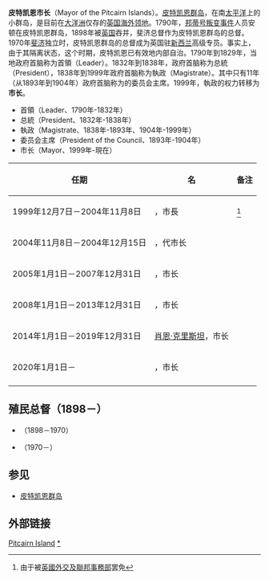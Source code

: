 '''皮特凯恩市长'''（Mayor of the Pitcairn Islands）。[[皮特凯恩群岛|皮特凯恩群岛]]，在南[[太平洋|太平洋]]上的小群岛，是目前在[[大洋洲|大洋洲]]仅存的[[英国海外领地|英国海外领地]]。1790年，[[邦蒂号叛变事件|邦蒂号叛变事件]]人员安顿在皮特凯恩群岛，1898年被[[英国|英国]]吞并，斐济总督作为皮特凯恩群岛的总督。1970年[[斐济|斐济]]独立时，皮特凯恩群岛的总督成为英国驻[[新西兰|新西兰]]高级专员。事实上，由于其隔离状态，这个时期，皮特凯恩已有效地内部自治。1790年到1829年，当地政府首脑称为首領（Leader）。1832年到1838年，政府首脑称为总統（President），1838年到1999年政府首脑称为執政（Magistrate）。其中只有11年（从1893年到1904年）政府首脑称为的委员会主席。1999年，執政的权力转移为'''市长'''。

* 首領（Leader、1790年-1832年）
* 总統（President、1832年-1838年）
* 執政（Magistrate、1838年-1893年、1904年-1999年）
* 委员会主席（President of the Council、1893年-1904年）
* 市长（Mayor、1999年-現在）
{| class="wikitable"
! 任期
! 名
! 备注
|-
|1999年12月7日－2004年11月8日||{{le|史蒂夫·克里斯坦|Steve Christian}}，市長||<ref>由于{{le|2004年皮特凱恩性侵犯審判|Pitcairn sexual assault trial of 2004|四项强奸罪}}被[[英國外交及聯邦事務部|英國外交及聯邦事務部]]罢免</ref>
|-
|2004年11月8日－2004年12月15日||{{le|布兰达·克里斯坦|Brenda Christian}}，代市长||
|-
|2005年1月1日－2007年12月31日||{{le|杰伊·沃伦|Jay Warren}}，市长||
|-
|2008年1月1日－2013年12月31日||{{le|迈克·沃伦 (市長)|Mike Warren (mayor)|迈克·沃伦}}，市长||
|-
|2014年1月1日－2019年12月31日||[[肖恩·克里斯坦_(市長)|肖恩·克里斯坦]]，市长||
|-
|2020年1月1日－||{{le|夏琳·沃倫-佩|Charlene Warren-Peu}}，市长||
|- 
|}

==殖民总督（1898－）==
*{{le|斐济总督|Governor of Fiji}}（1898－1970）
*{{le|英国驻新西兰高级专员列表|List of High Commissioners of the United Kingdom to New Zealand|英国驻新西兰高级专员}}（1970－）

==参见==
*[[皮特凯恩群岛|皮特凯恩群岛]]

==外部链接==
{{Reflist}}

{{大洋洲政府首脑}}

[[Category:非主权实体政府首脑|Pitcairn Island]]
[[Category:皮特凱恩市長|*]]